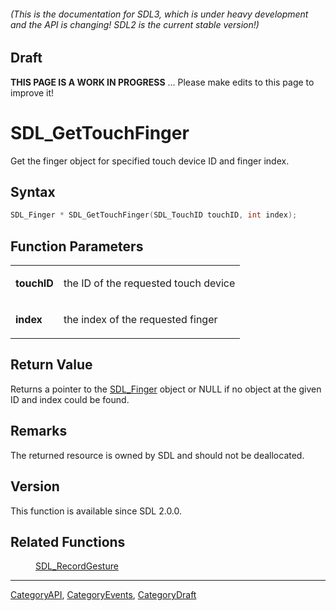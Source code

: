 ====== (This is the documentation for SDL3, which is under heavy development and the API is changing! SDL2 is the current stable version!) ======

== Draft ==

'''THIS PAGE IS A WORK IN PROGRESS''' ... Please make edits to this page to improve it!



<!-- #*^*^*^*^*See https://wiki.libsdl.org/SGFunctions for details on editing this page*^*^*^*^* -->
= SDL_GetTouchFinger =

Get the finger object for specified touch device ID and finger index.

== Syntax ==

<syntaxhighlight lang='c'>
SDL_Finger * SDL_GetTouchFinger(SDL_TouchID touchID, int index);
</syntaxhighlight>

== Function Parameters ==

{|
|'''touchID'''
|the ID of the requested touch device
|-
|'''index'''
|the index of the requested finger
|}

== Return Value ==

Returns a pointer to the [[SDL_Finger]] object or NULL if no object at the
given ID and index could be found.

== Remarks ==

The returned resource is owned by SDL and should not be deallocated.

== Version ==

This function is available since SDL 2.0.0.

== Related Functions ==

:[[SDL_RecordGesture]]

----
[[CategoryAPI]], [[CategoryEvents]], [[CategoryDraft]]
<!-- #See the Style Guide for instructions on editing the footer. -->


